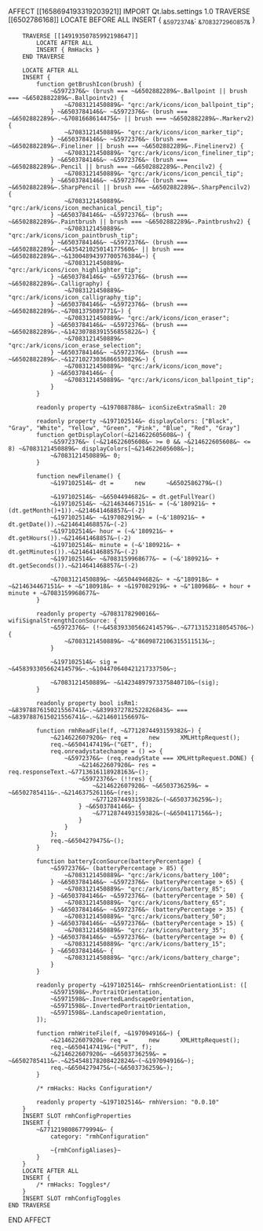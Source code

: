 AFFECT [[1658694193319203921]]
    IMPORT Qt.labs.settings 1.0
    TRAVERSE [[6502786168]]
        LOCATE BEFORE ALL
        INSERT { ~&5972374&~: ~&7083272960857&~ }

        TRAVERSE [[14919350785992198647]]
            LOCATE AFTER ALL
            INSERT { RmHacks }
        END TRAVERSE

        LOCATE AFTER ALL
        INSERT {
            function getBrushIcon(brush) {
                ~&5972376&~ (brush === ~&6502882289&~.Ballpoint || brush === ~&6502882289&~.Ballpointv2) {
                    ~&7083121450889&~ "qrc:/ark/icons/icon_ballpoint_tip";
                } ~&6503784146&~ ~&5972376&~ (brush === ~&6502882289&~.~&7081668614475&~ || brush === ~&6502882289&~.Markerv2) {
                    ~&7083121450889&~ "qrc:/ark/icons/icon_marker_tip";
                } ~&6503784146&~ ~&5972376&~ (brush === ~&6502882289&~.Fineliner || brush === ~&6502882289&~.Finelinerv2) {
                    ~&7083121450889&~ "qrc:/ark/icons/icon_fineliner_tip";
                } ~&6503784146&~ ~&5972376&~ (brush === ~&6502882289&~.Pencil || brush === ~&6502882289&~.Pencilv2) {
                    ~&7083121450889&~ "qrc:/ark/icons/icon_pencil_tip";
                } ~&6503784146&~ ~&5972376&~ (brush === ~&6502882289&~.SharpPencil || brush === ~&6502882289&~.SharpPencilv2) {
                    ~&7083121450889&~ "qrc:/ark/icons/icon_mechanical_pencil_tip";
                } ~&6503784146&~ ~&5972376&~ (brush === ~&6502882289&~.Paintbrush || brush === ~&6502882289&~.Paintbrushv2) {
                    ~&7083121450889&~ "qrc:/ark/icons/icon_paintbrush_tip";
                } ~&6503784146&~ ~&5972376&~ (brush === ~&6502882289&~.~&435421025014177560&~ || brush === ~&6502882289&~.~&13004894397700576384&~) {
                    ~&7083121450889&~ "qrc:/ark/icons/icon_highlighter_tip";
                } ~&6503784146&~ ~&5972376&~ (brush === ~&6502882289&~.Calligraphy) {
                    ~&7083121450889&~ "qrc:/ark/icons/icon_calligraphy_tip";
                } ~&6503784146&~ ~&5972376&~ (brush === ~&6502882289&~.~&7081375089771&~) {
                    ~&7083121450889&~ "qrc:/ark/icons/icon_eraser";
                } ~&6503784146&~ ~&5972376&~ (brush === ~&6502882289&~.~&14230788391556855822&~) {
                    ~&7083121450889&~ "qrc:/ark/icons/icon_erase_selection";
                } ~&6503784146&~ ~&5972376&~ (brush === ~&6502882289&~.~&12710273036866530829&~) {
                    ~&7083121450889&~ "qrc:/ark/icons/icon_move";
                } ~&6503784146&~ {
                    ~&7083121450889&~ "qrc:/ark/icons/icon_ballpoint_tip";
                }
            }

            readonly property ~&197088788&~ iconSizeExtraSmall: 20

            readonly property ~&197102514&~ displayColors: ["Black", "Gray", "White", "Yellow", "Green", "Pink", "Blue", "Red", "Gray"]
            function getDisplayColor(~&214622605608&~) {
                ~&5972376&~ (~&214622605608&~ >= 0 && ~&214622605608&~ <= 8) ~&7083121450889&~ displayColors[~&214622605608&~];
                ~&7083121450889&~ 0;
            }

            function newFilename() {
                ~&197102514&~ dt =      new      ~&6502586279&~()

                ~&197102514&~ ~&6504494682&~ = dt.getFullYear()
                ~&197102514&~ ~&214634467151&~ = (~&'180921&~ + (dt.getMonth()+1)).~&214641468857&~(-2)
                ~&197102514&~ ~&197082919&~ = (~&'180921&~ + dt.getDate()).~&214641468857&~(-2)
                ~&197102514&~ hour = (~&'180921&~ + dt.getHours()).~&214641468857&~(-2)
                ~&197102514&~ minute = (~&'180921&~ + dt.getMinutes()).~&214641468857&~(-2)
                ~&197102514&~ ~&7083159968677&~ = (~&'180921&~ + dt.getSeconds()).~&214641468857&~(-2)

                ~&7083121450889&~ ~&6504494682&~ + ~&"180918&~ + ~&214634467151&~ + ~&"180918&~ + ~&197082919&~ + ~&"180968&~ + hour + minute + ~&7083159968677&~
            }

            readonly property ~&7083178290016&~ wifiSignalStrengthIconSource: {
                ~&5972376&~ (!~&458393305662414579&~.~&7713152318054570&~) {
                    ~&7083121450889&~ ~&"8609872106315511513&~;
                }

                ~&197102514&~ sig = ~&458393305662414579&~.~&10447064042121733750&~;

                ~&7083121450889&~ ~&14234897973375840710&~(sig);
            }

            readonly property bool isRm1: ~&8397887615021556741&~.~&8399372782522826843&~ === ~&8397887615021556741&~.~&214601156697&~

            function rmhReadFile(f, ~&7712874493159382&~) {
                ~&214622607920&~ req =      new      XMLHttpRequest();
                req.~&6504147419&~("GET", f);
                req.onreadystatechange = () => {
                    ~&5972376&~ (req.readyState === XMLHttpRequest.DONE) {
                        ~&214622607920&~ res = req.responseText.~&7713616118928163&~();
                        ~&5972376&~ (!!res) {
                            ~&214622607920&~ ~&6503736259&~ = ~&6502785411&~.~&214637526116&~(res);
                            ~&7712874493159382&~(~&6503736259&~);
                        } ~&6503784146&~ {
                            ~&7712874493159382&~(~&6504117156&~);
                        }
                    }
                };
                req.~&6504279475&~();
            }

            function batteryIconSource(batteryPercentage) {
                ~&5972376&~ (batteryPercentage > 85) {
                    ~&7083121450889&~ "qrc:/ark/icons/battery_100";
                } ~&6503784146&~ ~&5972376&~ (batteryPercentage > 65) {
                    ~&7083121450889&~ "qrc:/ark/icons/battery_85";
                } ~&6503784146&~ ~&5972376&~ (batteryPercentage > 50) {
                    ~&7083121450889&~ "qrc:/ark/icons/battery_65";
                } ~&6503784146&~ ~&5972376&~ (batteryPercentage > 35) {
                    ~&7083121450889&~ "qrc:/ark/icons/battery_50";
                } ~&6503784146&~ ~&5972376&~ (batteryPercentage > 15) {
                    ~&7083121450889&~ "qrc:/ark/icons/battery_35";
                } ~&6503784146&~ ~&5972376&~ (batteryPercentage >= 0) {
                    ~&7083121450889&~ "qrc:/ark/icons/battery_15";
                } ~&6503784146&~ {
                    ~&7083121450889&~ "qrc:/ark/icons/battery_charge";
                }
            }

            readonly property ~&197102514&~ rmhScreenOrientationList: ([
                ~&5971598&~.PortraitOrientation,
                ~&5971598&~.InvertedLandscapeOrientation,
                ~&5971598&~.InvertedPortraitOrientation,
                ~&5971598&~.LandscapeOrientation,
            ]);

            function rmhWriteFile(f, ~&197094916&~) {
                ~&214622607920&~ req =      new      XMLHttpRequest();
                req.~&6504147419&~("PUT", f);
                ~&214622607920&~ ~&6503736259&~ = ~&6502785411&~.~&254548178208422824&~(~&197094916&~);
                req.~&6504279475&~(~&6503736259&~);
            }

            /* rmHacks: Hacks Configuration*/

            readonly property ~&197102514&~ rmhVersion: "0.0.10"
        }
        INSERT SLOT rmhConfigProperties
        INSERT {
            ~&7712198086779994&~ {
                category: "rmhConfiguration"

                ~{rmhConfigAliases}~
            }
        }
        LOCATE AFTER ALL
        INSERT {
            /* rmHacks: Toggles*/
        }
        INSERT SLOT rmhConfigToggles
    END TRAVERSE
END AFFECT

